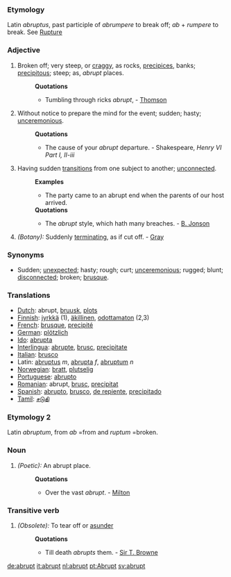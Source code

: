 ===Etymology===
Latin ''abruptus'', past participle of ''abrumpere'' to break off; ''ab'' + ''rumpere'' to break. See [[Rupture]]
===Adjective===
#Broken off; very steep, or [[craggy]], as rocks, [[precipices]], banks; [[precipitous]]; steep; as, ''abrupt'' places.
#:'''Quotations'''
#:*Tumbling through ricks ''abrupt'', - [[Thomson]]
#Without notice to prepare the mind for the event; sudden; hasty; [[unceremonious]].
#:'''Quotations'''
#:*The cause of your ''abrupt'' departure. - Shakespeare, ''Henry VI Part I, II-iii''
#Having sudden [[transitions]] from one subject to another; [[unconnected]].
#:'''Examples'''
#:*The party came to an abrupt end when the parents of our host arrived.
#:'''Quotations'''
#:*The ''abrupt'' style, which hath many breaches. - [[B. Jonson]]
#''(Botany):'' Suddenly [[terminating]], as if cut off. - [[Gray]]
===Synonyms===
*Sudden; [[unexpected]]; hasty; rough; curt; [[unceremonious]]; rugged; blunt; [[disconnected]]; broken; [[brusque]].

===Translations===
*[[Dutch]]: abrupt, [[bruusk]], [[plots]]
*[[Finnish]]: [[jyrkkä]] (1), [[äkillinen]], [[odottamaton]] (2,3)
*[[French]]: [[brusque]], [[precipité]]
*[[German]]: [[plötzlich]]
*[[Ido]]: [[abrupta]]
*[[Interlingua]]: [[abrupte]], [[brusc]], [[precipitate]]
*[[Italian]]: [[brusco]]
*Latin: [[abruptus]] ''m'', [[abrupta]] ''f'', [[abruptum]] ''n''
*[[Norwegian]]: [[bratt]], [[plutselig]]
*[[Portuguese]]: [[abrupto]]
*[[Romanian]]: abrupt, [[brusc]], [[precipitat]]
*[[Spanish]]: [[abrupto]], [[brusco]], [[de repiente]], [[precipitado]]
*[[Tamil]]: [[சடுதி]]

===Etymology 2===
Latin ''abruptum'', from ''ab'' =from and ''ruptum'' =broken.
===Noun===
#''(Poetic):'' An abrupt place.
#:'''Quotations'''
#:*Over the vast ''abrupt''. - [[Milton]]

===Transitive verb===
#''(Obsolete):'' To tear off or [[asunder]]
#:'''Quotations'''
#:*Till death ''abrupts'' them. - [[Sir T. Browne]]

[[de:abrupt]]
[[it:abrupt]]
[[nl:abrupt]]
[[pt:Abrupt]]
[[sv:abrupt]]